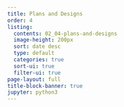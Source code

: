 ```yaml
---
title: Plans and Designs
order: 4
listing:
  contents: 02_04-plans-and-designs
  image-height: 200px
  sort: date desc
  type: default
  categories: true
  sort-ui: true
  filter-ui: true
page-layout: full
title-block-banner: true
jupyter: python3
---
```


